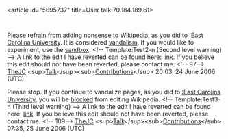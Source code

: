 <article id="5695737" title=User talk:70.184.189.61>
	<talkpage id="5695737" title="User talk:70.184.189.61">
Please refrain from adding nonsense to Wikipedia, as you did to [[:East Carolina University]]. It is considered [[Wikipedia:Vandalism|vandalism]]. If you would like to experiment, use the [[Wikipedia:Sandbox|sandbox]]. &lt;!-- Template:Test2-n (Second level warning) --&gt; A link to the edit I have reverted can be found here: [http://en.wikipedia.org/w/index.php?title=East_Carolina_University&amp;diff=next&amp;oldid=59490938 link]. If you believe this edit should not have been reverted, please contact me. &lt;!-- 97--&gt; [[User:TheJC|TheJC]] &lt;sup&gt;[[User talk:TheJC|Talk]]&lt;/sup&gt;&lt;sub&gt;[[Special:Contributions/TheJC|Contributions]]&lt;/sub&gt; 20:03, 24 June 2006 (UTC)

Please stop. If you continue to vandalize pages, as you did to [[:East Carolina University]], you will be [[Wikipedia:Blocking policy|blocked]] from editing Wikipedia. &lt;!-- Template:Test3-n (Third level warning) --&gt;  A link to the edit I have reverted can be found here: [http://en.wikipedia.org/w/index.php?title=East_Carolina_University&amp;diff=next&amp;oldid=60380712 link]. If you believe this edit should not have been reverted, please contact me. &lt;!-- 109--&gt; [[User:TheJC|TheJC]] &lt;sup&gt;[[User talk:TheJC|Talk]]&lt;/sup&gt;&lt;sub&gt;[[Special:Contributions/TheJC|Contributions]]&lt;/sub&gt; 07:35, 25 June 2006 (UTC)
	</talkpage>
</article>